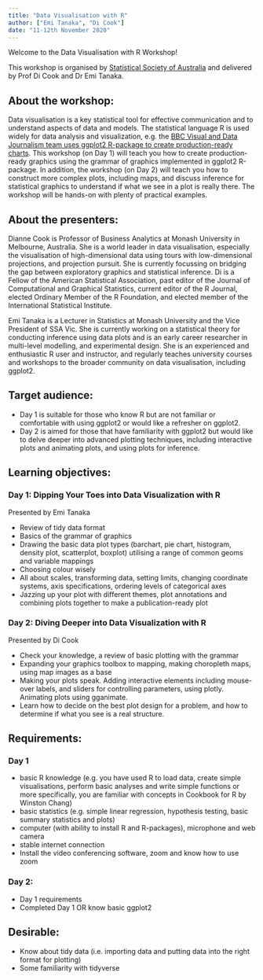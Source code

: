 ```yaml
---
title: "Data Visualisation with R"
author: ["Emi Tanaka", "Di Cook"]
date: "11-12th November 2020"
---
```



Welcome to the Data Visualisation with R Workshop!

This workshop is organised by [Statistical Society of Australia](https://www.statsoc.org.au/event-3914405) and delivered by Prof Di Cook and Dr Emi Tanaka.

## About the workshop:

Data visualisation is a key statistical tool for effective communication and to understand aspects of data and models. The statistical language R is used widely for data analysis and visualization, e.g. the [BBC Visual and Data Journalism team uses ggplot2 R-package to create production-ready charts](https://medium.com/bbc-visual-and-data-journalism/how-the-bbc-visual-and-data-journalism-team-works-with-graphics-in-r-ed0b35693535). This workshop (on Day 1) will teach you how to create production-ready graphics using the grammar of graphics implemented in ggplot2 R-package. In addition, the workshop (on Day 2) will teach you how to construct more complex plots, including maps, and discuss inference for statistical graphics to understand if what we see in a plot is really there. The workshop will be hands-on with plenty of practical examples.

## About the presenters:
Dianne Cook is Professor of Business Analytics at Monash University in Melbourne, Australia.  She is a world leader in data visualisation, especially the visualisation of high-dimensional data using tours with low-dimensional projections, and projection pursuit.  She is currently focussing on bridging the gap between exploratory graphics and statistical inference.  Di is a Fellow of the American Statistical Association, past editor of the Journal of Computational and Graphical Statistics, current editor of the R Journal,  elected Ordinary Member of the R Foundation, and elected member of the International Statistical Institute. 

Emi Tanaka is a Lecturer in Statistics at Monash University and the Vice President of SSA Vic. She is currently working on a statistical theory for conducting inference using data plots and is an early career researcher in multi-level modelling, and experimental design. She is an experienced and enthusiastic R user and instructor, and regularly teaches university courses and workshops to the broader community on data visualisation, including ggplot2.

## Target audience:
* Day 1 is suitable for those who know R but are not familiar or comfortable with using ggplot2 or would like a refresher on ggplot2. 
* Day 2 is aimed for those that have familiarity with ggplot2 but would like to delve deeper into advanced plotting techniques, including interactive plots and animating plots, and using plots for inference. 

## Learning objectives:

### Day 1: Dipping Your Toes into Data Visualization with R
Presented by Emi Tanaka

* Review of tidy data format
* Basics of the grammar of graphics
* Drawing the basic data plot types (barchart, pie chart, histogram, density plot, scatterplot, boxplot) utilising a range of common geoms and variable mappings
* Choosing colour wisely
* All about scales, transforming data, setting limits, changing coordinate systems, axis specifications, ordering levels of categorical axes
* Jazzing up your plot with different themes, plot annotations and combining plots together to make a publication-ready plot

### Day 2: Diving Deeper into Data Visualization with R
Presented by Di Cook

* Check your knowledge, a review of basic plotting with the grammar
* Expanding your graphics toolbox to mapping, making choropleth maps, using map images as a base
* Making your plots speak. Adding interactive elements including mouse-over labels, and sliders for controlling parameters, using plotly. Animating plots using gganimate.
* Learn how to decide on the best plot design for a problem, and how to  determine if what you see is a real structure.  

## Requirements:

### Day 1
* basic R knowledge (e.g. you have used R to load data, create simple visualisations, perform basic analyses and write simple functions or more specifically, you are familiar with concepts in Cookbook for R by Winston Chang)
* basic statistics (e.g. simple linear regression, hypothesis testing, basic summary statistics and plots)
* computer (with ability to install R and R-packages), microphone and web camera 
* stable internet connection
* Install the video conferencing software, zoom and know how to use zoom

### Day 2:

* Day 1 requirements
* Completed Day 1 OR know basic ggplot2

## Desirable:

* Know about tidy data (i.e. importing data and putting data into the right format for plotting)
* Some familiarity with tidyverse
